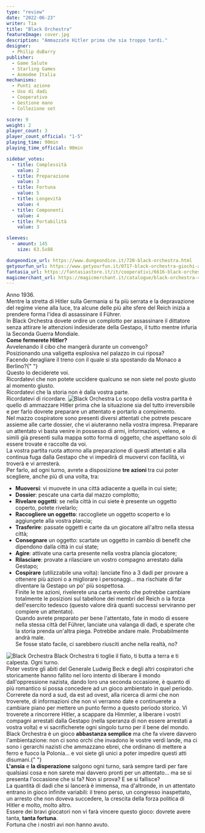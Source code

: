 ```yaml
---
type: "review"
date: "2022-06-23"
writer: Tia
title: "Black Orchestra"
featureImage: cover.jpg
description: "Ammazzate Hitler prima che sia troppo tardi."
designer:
  - Philip duBarry
publisher:
  - Game Salute
  - Starling Games
  - Asmodee Italia
mechanisms:
  - Punti azione
  - Uso di dadi
  - Cooperativo
  - Gestione mano
  - Collezione set

score: 9
weight: 2
player_count: 3
player_count_official: "1-5"
playing_time: 90min
playing_time_official: 90min

sidebar_votes:
  - title: Complessità
    value: 2
  - title: Preparazione
    value: 3
  - title: Fortuna
    value: 5
  - title: Longevità
    value: 4
  - title: Componenti
    value: 4
  - title: Portabilità
    value: 3

sleeves:
  - amount: 145
    size: 63.5x88

dungeondice_url: https://www.dungeondice.it/720-black-orchestra.html
getyourfun_url: https://www.getyourfun.it/0717-black-orchestra-giochi-avventura.html
fantasia_url: https://fantasiastore.it/it/cooperativi/6616-black-orchestra.html
magicmerchant_url: https://magicmerchant.it/catalogue/black-orchestra-45489/
---
```


<Setting>
  Anno 1936.
  <br />
  Mentre la stretta di Hitler sulla Germania si fa più serrata e la depravazione
  del regime viene alla luce, tra alcune delle più alte sfere del Reich inizia a
  prendere forma l'idea di assassinare il Führer.
  <br />
  In Black Orchestra dovete ordire un complotto per assassinare il dittatore
  senza attirare le attenzioni indesiderate della Gestapo, il tutto mentre
  infuria la Seconda Guerra Mondiale. <br />
  <strong>Come fermerete Hitler?</strong>
  <br />
  Avvelenando il cibo che mangerà durante un convengo?
  <br />
  Posizionando una valigetta esplosiva nel palazzo in cui riposa?
  <br />
  Facendo deragliare il treno con il quale si sta spostando da Monaco a Berlino?{" "}
  <br />
  Questo lo deciderete voi.
  <br />
  Ricordatevi che non potete uccidere qualcuno se non siete nel posto giusto al
  momento giusto.
  <br />
  Ricordatevi che la storia non è dalla vostra parte.
  <br />
  Ricordatevi di ricordare.
</Setting>

<img src="./game1.jpg" alt="Black Orchestra" />

<Rules>
  Lo scopo della vostra partita è quello di ammazzare Hitler prima che la
  situazione sia del tutto irreversibile e per farlo dovrete preparare un
  attentato e portarlo a compimento. <br />
  Nel mazzo cospiratore sono presenti diversi attentati che potrete pescare assieme
  alle carte dossier, che vi aiuteranno nella vostra impresa. Preparare un attentato
  vi basta venire in possesso di armi, informazioni, veleno, e simili già presenti
  sulla mappa sotto forma di oggetto, che aspettano solo di essere trovate e raccolte
  da voi.
  <br />
  La vostra partita ruota attorno alla preparazione di questi attentati e alla continua
  fuga dalla Gestapo che vi impedirà di muovervi con facilità, vi troverà e vi arresterà.
  <br />
  Per farlo, ad ogni turno, avrete a disposizione <strong>
    tre azioni
  </strong> tra cui poter scegliere, anche più di una volta, tra:
  <br />
  <ul>
    <li>
      <strong>Muoversi</strong>: vi muovete in una città adiacente a quella in
      cui siete;
    </li>
    <li>
      <strong>Dossier</strong>: pescate una carta dal mazzo complotto;
    </li>
    <li>
      <strong>Rivelare oggetti</strong>: se nella città in cui siete è presente
      un oggetto coperto, potete rivelarlo;
    </li>
    <li>
      <strong>Raccogliere un oggetto</strong>: raccogliete un oggetto scoperto e
      lo aggiungete alla vostra plancia;
    </li>
    <li>
      <strong>Trasferire</strong>: passate oggetti e carte da un giocatore
      all'altro nella stessa città;
    </li>
    <li>
      <strong>Consegnare</strong> un oggetto: scartate un oggetto in cambio di
      benefit che dipendono dalla città in cui state;
    </li>
    <li>
      <strong>Agire</strong>: attivate una carta presente nella vostra plancia
      giocatore;
    </li>
    <li>
      <strong>Rilasciare</strong>: provate a rilasciare un vostro compagno
      arrestato dalla Gestapo;
    </li>
    <li>
      <strong>Cospirare</strong> (utilizzabile una volta): lanciate fino a 3
      dadi per provare a ottenere più azioni o a migliorare i personaggi… ma
      rischiate di far diventare la Gestapo un po' più sospettosa.
      <br />
      Finite le tre azioni, rivelerete una carta evento che potrebbe cambiare
      totalmente le posizioni sul tabellone dei membri del Reich o la forza
      dell'esercito tedesco (questo valore dirà quanti successi serviranno per
      compiere un attentato). <br />
      Quando avrete preparato per bene l'attentato, fate in modo di essere nella
      stessa città del Führer, lanciate una valanga di dadi, e sperate che la storia
      prenda un'altra piega. Potrebbe andare male. Probabilmente andrà male.
      <br />
      Se fosse stato facile, ci sarebbero riusciti anche nella realtà, no?
    </li>
  </ul>
</Rules>

<img src="./game2.jpg" alt="Black Orchestra" />

<Feedback>
  Black Orchestra ti toglie il fiato, ti butta a terra e ti calpesta. Ogni
  turno.
  <br />
  Poter vestire gli abiti del Generale Ludwig Beck e degli altri cospiratori che
  storicamente hanno fallito nel loro intento di liberare il mondo
  dall'oppressione nazista, dando loro una seconda occasione, è quanto di più
  romantico si possa concedere ad un gioco ambientato in quel periodo.
  <br />
  Correrete da nord a sud, da est ad ovest, alla ricerca di armi che non
  troverete, di informazioni che non vi verranno date e continuerete a cambiare
  piano per mettere un punto fermo a questo periodo storico. Vi troverete a
  rincorrere Hitler, a scappare da Himmler, a liberare i vostri compagni
  arrestati dalla Gestapo (nella speranza di non essere arrestati a vostra
  volta) e vi sacrificherete ogni singolo turno per il bene del mondo. <br />
  Black Orchestra è un gioco <strong>abbastanza semplice</strong> ma che fa vivere
  davvero l'ambientazione: non ci sono orchi che invadono le vostre verdi lande,
  ma ci sono i gerarchi nazisti che ammazzano ebrei, che ordinano di mettere a ferro
  e fuoco la Polonia… e voi siete gli unici a poter impedire questi atti disumani.{" "}
  <br />
  <strong>L'ansia</strong> e <strong>la disperazione</strong> salgono ogni
  turno, sarà sempre tardi per fare qualsiasi cosa e non sarete mai davvero
  pronti per un attentato… ma se si presenta l'occasione che si fa? Non si
  prova? E se si fallisce?
  <br />
  La quantità di dadi che si lancerà è immensa, ma d'altronde, in un attentato
  entrano in gioco infinite variabili: il treno perso, un congresso inaspettato,
  un arresto che non doveva succedere, la crescita della forza politica di
  Hitler e molto, molto altro.
  <br />
  Essere dei bravi giocatori non vi farà vincere questo gioco: dovrete avere
  tanta, <strong>tanta fortuna</strong>. <br />
  Fortuna che i nostri avi non hanno avuto.
</Feedback>

<Instgram id="CfJPSyaDyhD" />
